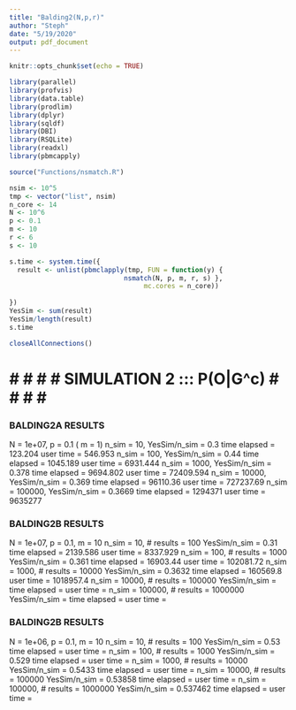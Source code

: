 ```yaml
---
title: "Balding2(N,p,r)"
author: "Steph"
date: "5/19/2020"
output: pdf_document
---
```


```r
knitr::opts_chunk$set(echo = TRUE)
```

```r
library(parallel)
library(profvis)
library(data.table)
library(prodlim)
library(dplyr)
library(sqldf)
library(DBI)
library(RSQLite)
library(readxl)
library(pbmcapply)
```

```r
source("Functions/nsmatch.R")
```

```r
nsim <- 10^5
tmp <- vector("list", nsim)
n_core <- 14
N <- 10^6
p <- 0.1
m <- 10
r <- 6
s <- 10

s.time <- system.time({
  result <- unlist(pbmclapply(tmp, FUN = function(y) { 
                             nsmatch(N, p, m, r, s) },
                                  mc.cores = n_core)) 
  
})
YesSim <- sum(result)
YesSim/length(result)
s.time

closeAllConnections()
```


# # # # # SIMULATION 2 ::: P(O|G^c) # # # # # 

### BALDING2A RESULTS### 
N = 1e+07, p = 0.1 ( m = 1)
n_sim = 10,      YesSim/n_sim = 0.3      time elapsed = 123.204  user time = 546.953
n_sim = 100,     YesSim/n_sim = 0.44     time elapsed = 1045.189 user time = 6931.444
n_sim = 1000,    YesSim/n_sim = 0.378    time elapsed = 9694.802 user time = 72409.594
n_sim = 10000,   YesSim/n_sim = 0.369    time elapsed = 96110.36  user time = 727237.69
n_sim = 100000,  YesSim/n_sim = 0.3669   time elapsed = 1294371  user time = 9635277

### BALDING2B RESULTS### 
N = 1e+07, p = 0.1, m = 10 
n_sim = 10,     # results = 100      YesSim/n_sim = 0.31      time elapsed = 2139.586 user time = 8337.929
n_sim = 100,    # results = 1000     YesSim/n_sim = 0.361     time elapsed = 16903.44 user time = 102081.72
n_sim = 1000,   # results = 10000    YesSim/n_sim = 0.3632    time elapsed = 160569.8 user time = 1018957.4
n_sim = 10000,  # results = 100000   YesSim/n_sim =     time elapsed =  user time = 
n_sim = 100000, # results = 1000000  YesSim/n_sim =     time elapsed =  user time = 

### BALDING2B RESULTS### 
N = 1e+06, p = 0.1, m = 10 
n_sim = 10,     # results = 100      YesSim/n_sim =  0.53    time elapsed =  user time = 
n_sim = 100,    # results = 1000     YesSim/n_sim =  0.529    time elapsed =  user time = 
n_sim = 1000,   # results = 10000    YesSim/n_sim =  0.5433   time elapsed =  user time = 
n_sim = 10000,  # results = 100000   YesSim/n_sim =  0.53858    time elapsed =  user time = 
n_sim = 100000, # results = 1000000  YesSim/n_sim =  0.537462    time elapsed =  user time = 



